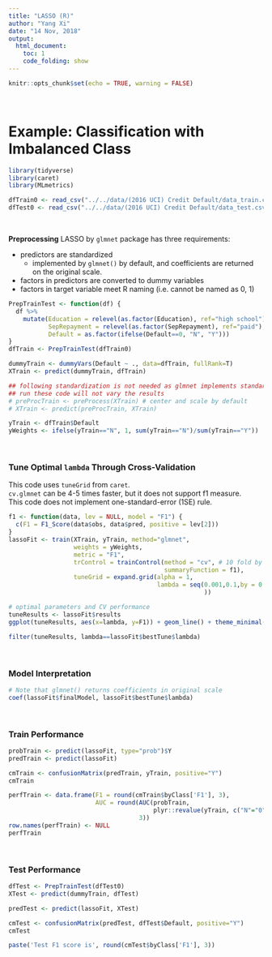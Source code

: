 ```yaml
---
title: "LASSO (R)"
author: "Yang Xi"
date: "14 Nov, 2018"
output:
  html_document:
    toc: 1
    code_folding: show
---
```


```r
knitr::opts_chunk$set(echo = TRUE, warning = FALSE)
```

<br>

# Example: Classification with Imbalanced Class
```r
library(tidyverse)
library(caret)
library(MLmetrics)

dfTrain0 <- read_csv("../../data/(2016 UCI) Credit Default/data_train.csv")
dfTest0 <- read_csv("../../data/(2016 UCI) Credit Default/data_test.csv")

```

<br>

**Preprocessing**
LASSO by `glmnet` package has three requirements:<br>

* predictors are standardized
    + implemented by `glmnet()` by default, and coefficients are returned on the original scale.
* factors in predictors are converted to dummy variables
* factors in target variable meet R naming (i.e. cannot be named as 0, 1)
```r
PrepTrainTest <- function(df) {
  df %>%
    mutate(Education = relevel(as.factor(Education), ref="high school"),
           SepRepayment = relevel(as.factor(SepRepayment), ref="paid"),
           Default = as.factor(ifelse(Default==0, "N", "Y")))
}
dfTrain <- PrepTrainTest(dfTrain0)

dummyTrain <- dummyVars(Default ~ ., data=dfTrain, fullRank=T)
XTrain <- predict(dummyTrain, dfTrain)

## following standardization is not needed as glmnet implements standardization by default
## run these code will not vary the results
# preProcTrain <- preProcess(XTrain) # center and scale by default
# XTrain <- predict(preProcTrain, XTrain)

yTrain <- dfTrain$Default
yWeights <- ifelse(yTrain=="N", 1, sum(yTrain=="N")/sum(yTrain=="Y"))
```

<br>

### Tune Optimal `lambda` Through Cross-Validation
This code uses `tuneGrid` from `caret`.<br>
`cv.glmnet` can be 4-5 times faster, but it does not support f1 measure.<br>
This code does not implement one-standard-error (1SE) rule.
```r
f1 <- function(data, lev = NULL, model = "F1") {
  c(F1 = F1_Score(data$obs, data$pred, positive = lev[2]))
}
lassoFit <- train(XTrain, yTrain, method="glmnet",
                  weights = yWeights,
                  metric = "F1",
                  trControl = trainControl(method = "cv", # 10 fold by default
                                           summaryFunction = f1),
                  tuneGrid = expand.grid(alpha = 1,
                                         lambda = seq(0.001,0.1,by = 0.001)
                                                      ))

# optimal parameters and CV performance
tuneResults <- lassoFit$results
ggplot(tuneResults, aes(x=lambda, y=F1)) + geom_line() + theme_minimal()

filter(tuneResults, lambda==lassoFit$bestTune$lambda)

```

<br>

### Model Interpretation
```r
# Note that glmnet() returns coefficients in original scale
coef(lassoFit$finalModel, lassoFit$bestTune$lambda)
```

<br>

### Train Performance
```r
probTrain <- predict(lassoFit, type="prob")$Y
predTrain <- predict(lassoFit)

cmTrain <- confusionMatrix(predTrain, yTrain, positive="Y")
cmTrain

perfTrain <- data.frame(F1 = round(cmTrain$byClass['F1'], 3),
                        AUC = round(AUC(probTrain,
                                        plyr::revalue(yTrain, c("N"="0", "Y"="1"))),
                                    3))
row.names(perfTrain) <- NULL
perfTrain
```

<br>

### Test Performance
```r
dfTest <- PrepTrainTest(dfTest0)
XTest <- predict(dummyTrain, dfTest)

predTest <- predict(lassoFit, XTest)

cmTest <- confusionMatrix(predTest, dfTest$Default, positive="Y")
cmTest

paste('Test F1 score is', round(cmTest$byClass['F1'], 3))
```

<br>



